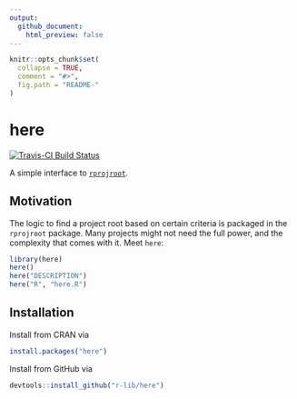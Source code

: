 ```yaml
---
output:
  github_document:
    html_preview: false
---
```


<!-- README.md is generated from README.Rmd. Please edit that file -->

```r
knitr::opts_chunk$set(
  collapse = TRUE,
  comment = "#>",
  fig.path = "README-"
)
```

# here

[![Travis-CI Build Status](https://travis-ci.org/r-lib/here.svg?branch=master)](https://travis-ci.org/r-lib/here)

A simple interface to [`rprojroot`](https://github.com/r-lib/rprojroot).


## Motivation

The logic to find a project root based on certain criteria is packaged in the
`rprojroot` package.
Many projects might not need the full power, and the complexity that comes with it.
Meet `here`:

```r
library(here)
here()
here("DESCRIPTION")
here("R", "here.R")
```


## Installation

Install from CRAN via
``` r
install.packages("here")
```

Install from GitHub via
``` r
devtools::install_github("r-lib/here")
```
